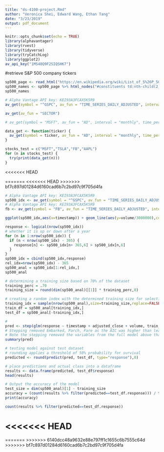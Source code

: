 ```yaml
---
title: "ds-4100-project.Rmd"
author: "Veronica Shei, Edward Wang, Ethan Tang"
date: "3/23/2019"
output: pdf_document
---
```


```r
knitr::opts_chunk$set(echo = TRUE)
library(alphavantager)
library(rvest)
library(tidyverse)
library(tryCatchLog)
library(ggplot2)
av_api_key("1MS48Q9F2SIQSHK7")
```

#retrieve S&P 500 company tickers
```r
sp500_page <- read_html("https://en.wikipedia.org/wiki/List_of_S%26P_500_companies")
sp500_names <- sp500_page %>% html_nodes("#constituents td:nth-child(2)") %>% html_text()
sp500_names
```

```r
# Alpha Vantage API key: KEI93A3FCAX5K5R9
av_get(symbol = "^GSPC", av_fun = "TIME_SERIES_DAILY_ADJUSTED", interval = "1min", outputsize = "full")
```

```r
av_get(av_fun = "SECTOR")
```

```r
# av_get(symbol = "MSFT", av_fun = "AD", interval = "monthly", time_period = 60)

data_get <- function(ticker) {
  av_get(symbol = ticker, av_fun = "AD", interval = "monthly", time_period = 60)
}
```

```r
stocks_test = c("MSFT","TSLA","FB","AAPL")
for (n in stocks_test) {
  try(print(data_get(n)))
}
```
<<<<<<< HEAD

=======
<<<<<<< HEAD
>>>>>>> bf7c897d01284d6160cad6b7c2bd97c9f705d4fa
```r
# Alpha Vantage API key: KEI93A3FCAX5K5R9
sp500_idx <- av_get(symbol = "^GSPC", av_fun = "TIME_SERIES_DAILY_ADJUSTED", interval = "60min", outputsize = "full")
# Alpha Vantage API key: KEI93A3FCAX5K5R9
fb <- av_get(symbol = "FB", av_fun = "TIME_SERIES_DAILY_ADJUSTED", interval = "60min", outputsize = "full")
```

```r
ggplot(sp500_idx,aes(x=timestamp)) + geom_line(aes(y=volume/3000000),color="Red") + scale_y_continuous(sec.axis = sec_axis(~.*3000000, name = "Volume")) + geom_line(aes(y=adjusted_close)) + geom_smooth(aes(y=adjusted_close),method='lm')
```
```r
response <- logical(nrow(sp500_idx))
# whether it is up or down after a year
for (n in 1:nrow(sp500_idx)) {
  if (n < nrow(sp500_idx) - 365) {
    response[n] <- sp500_idx[n+ 365,6] > sp500_idx[n,6]
  }
}
sp500_idx = cbind(sp500_idx,response)
rel_idx=nrow(sp500_idx) - 365
sp500_anal = sp500_idx[1:rel_idx,]
sp500_anal
```

```r
# determining a training size based on 70% of the dataset
training_perc = .70
training_size = round(dim(sp500_anal)[[1]] * training_perc,0)

# creating a random index with the determined training size for selecting the training/testing set
training_idx = sample(nrow(sp500_anal),size=training_size,replace=FALSE)
train_df = sp500_anal[training_idx,]
test_df = sp500_anal[-training_idx,]

# 
pred <- step(glm(response ~ timestamp + adjusted_close + volume, train_df, family=binomial), direction="both")
# Stepping removed Embarked, Parch, Fare as the AIC was higher than leaving them in the model
# Note the stepping removed the variables from the full model above that were above a .05 p-value
summary(pred)
```

```r
# testing model against test dataset
# rounding applies a threshold of 50% probability for survival
predicted <- round(predict(pred, test_df, type="response"),0)

# place predictions and actual class into a dataframe
results <- data.frame(predicted, test_df$response)
head(results)

# Output the accuracy of the model
test_size = dim(sp500_anal)[1] - training_size
accuracy = (count(results %>% filter(predicted==test_df.response))) / test_size
print(accuracy)
```

```r
count(results %>% filter(predicted==test_df.response))
```
<<<<<<< HEAD
=======

=======
>>>>>>> 6140dcc48a9632e88e797ff1c1655c6b7555c64d
>>>>>>> bf7c897d01284d6160cad6b7c2bd97c9f705d4fa
